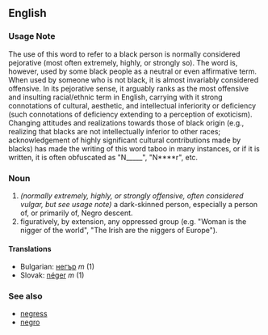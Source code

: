==English==

===Usage Note===
The use of this word to refer to a black person is normally considered pejorative (most often extremely, highly, or strongly so).  The word is, however, used by some black people as a neutral or even affirmative term.  When used by someone who is not black, it is almost invariably considered offensive. In its pejorative sense, it arguably ranks as the most offensive and insulting racial/ethnic term in English, carrying with it strong connotations of cultural, aesthetic, and intellectual inferiority or deficiency (such connotations of deficiency extending to a perception of exoticism).  Changing attitudes and realizations towards those of black origin (e.g., realizing that blacks are not intellectually inferior to other races; acknowledgement of highly significant cultural contributions made by blacks) has made the writing of this word taboo in many instances, or if it is written, it is often obfuscated as "N_____", "N****r", etc.

===Noun===

# ''(normally extremely, highly, or strongly offensive, often considered vulgar, but see usage note)'' a dark-skinned person, especially a person of, or primarily of, Negro descent.
# figuratively, by extension, any oppressed group (e.g. "Woman is the nigger of the world", "The Irish are the niggers of Europe").

====Translations====
*Bulgarian: [[негър]] ''m'' (1)
*Slovak: [[néger]] ''m'' (1)

===See also===
*[[negress]]
*[[negro]]